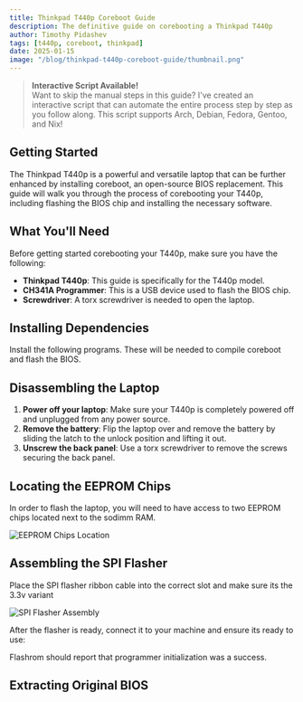 ```yaml
---
title: Thinkpad T440p Coreboot Guide
description: The definitive guide on corebooting a Thinkpad T440p
author: Timothy Pidashev
tags: [t440p, coreboot, thinkpad]
date: 2025-01-15
image: "/blog/thinkpad-t440p-coreboot-guide/thumbnail.png"
---
```



> **Interactive Script Available!**  
> Want to skip the manual steps in this guide? 
> I've created an interactive script that can automate the entire process step by step as you follow along.
> This script supports Arch, Debian, Fedora, Gentoo, and Nix!

<Command 
  description="Interactive script"
  command="curl -fsSL https://timmypidashev.dev/scripts/run.sh | sh -s -- -t coreboot-t440p"
  client:load
/>

## Getting Started 
The Thinkpad T440p is a powerful and versatile laptop that can be further enhanced by installing coreboot, 
an open-source BIOS replacement. This guide will walk you through the process of corebooting your T440p, 
including flashing the BIOS chip and installing the necessary software.

## What You'll Need

Before getting started corebooting your T440p, make sure you have the following:

- **Thinkpad T440p**: This guide is specifically for the T440p model.
- **CH341A Programmer**: This is a USB device used to flash the BIOS chip.
- **Screwdriver**: A torx screwdriver is needed to open the laptop.

## Installing Dependencies

Install the following programs. These will be needed to compile coreboot and flash the BIOS.

<Commands
  description="Install prerequisite packages"
  archCommand="sudo pacman -S base-devel curl git gcc-ada ncurses zlib nasm sharutils unzip flashrom"
  debianCommand="sudo apt install build-essential curl git gnat libncurses-dev zlib1g-dev nasm sharutils unzip flashrom"
  fedoraCommand="sudo dnf install @development-tools curl git gcc-gnat ncurses-devel zlib-devel nasm sharutils unzip flashrom"
  gentooCommand="sudo emerge --ask sys-devel/base-devel net-misc/curl dev-vcs/git sys-devel/gcc ncurses dev-libs/zlib dev-lang/nasm app-arch/sharutils app-arch/unzip sys-apps/flashrom"
  nixCommand="nix-env -i stdenv curl git gcc gnat ncurses zlib nasm sharutils unzip flashrom"
  client:load
/>

## Disassembling the Laptop
1. **Power off your laptop**: Make sure your T440p is completely powered off and unplugged from any power source.
2. **Remove the battery**: Flip the laptop over and remove the battery by sliding the latch to the unlock position and lifting it out.
3. **Unscrew the back panel**: Use a torx screwdriver to remove the screws securing the back panel.

## Locating the EEPROM Chips

In order to flash the laptop, you will need to have access to two EEPROM chips located next to the sodimm RAM.

![EEPROM Chips Location](/blog/thinkpad-t440p-coreboot-guide/eeprom_chips_location.png)

## Assembling the SPI Flasher

Place the SPI flasher ribbon cable into the correct slot and make sure its the 3.3v variant

![SPI Flasher Assembly](/blog/thinkpad-t440p-coreboot-guide/spi_flasher_assembly.png)

After the flasher is ready, connect it to your machine and ensure its ready to use:

<Command 
  description="Ensure the CH341A flasher is being detected"
  command="flashrom --programmer ch341a_spi"
/>

Flashrom should report that programmer initialization was a success.

## Extracting Original BIOS


